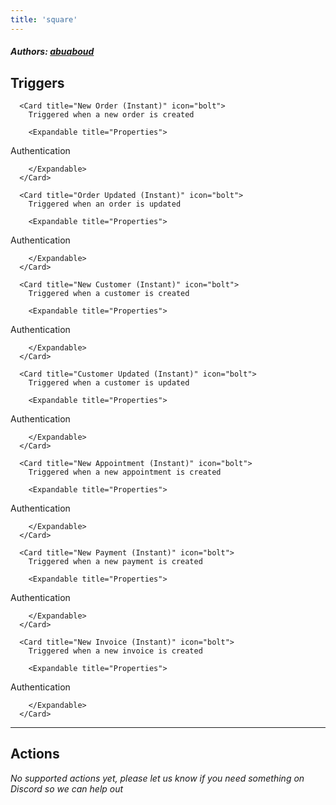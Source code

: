 ```yaml
---
title: 'square'
---
```


##### Authors: [abuaboud](https://github.com/abuaboud)


## Triggers


      <Card title="New Order (Instant)" icon="bolt">
        Triggered when a new order is created

        <Expandable title="Properties">
          
<ResponseField name="Authentication" required type="Oauth2">
Authentication
</ResponseField>
              
        </Expandable>
      </Card>
  
      <Card title="Order Updated (Instant)" icon="bolt">
        Triggered when an order is updated

        <Expandable title="Properties">
          
<ResponseField name="Authentication" required type="Oauth2">
Authentication
</ResponseField>
              
        </Expandable>
      </Card>
  
      <Card title="New Customer (Instant)" icon="bolt">
        Triggered when a customer is created

        <Expandable title="Properties">
          
<ResponseField name="Authentication" required type="Oauth2">
Authentication
</ResponseField>
              
        </Expandable>
      </Card>
  
      <Card title="Customer Updated (Instant)" icon="bolt">
        Triggered when a customer is updated

        <Expandable title="Properties">
          
<ResponseField name="Authentication" required type="Oauth2">
Authentication
</ResponseField>
              
        </Expandable>
      </Card>
  
      <Card title="New Appointment (Instant)" icon="bolt">
        Triggered when a new appointment is created

        <Expandable title="Properties">
          
<ResponseField name="Authentication" required type="Oauth2">
Authentication
</ResponseField>
              
        </Expandable>
      </Card>
  
      <Card title="New Payment (Instant)" icon="bolt">
        Triggered when a new payment is created

        <Expandable title="Properties">
          
<ResponseField name="Authentication" required type="Oauth2">
Authentication
</ResponseField>
              
        </Expandable>
      </Card>
  
      <Card title="New Invoice (Instant)" icon="bolt">
        Triggered when a new invoice is created

        <Expandable title="Properties">
          
<ResponseField name="Authentication" required type="Oauth2">
Authentication
</ResponseField>
              
        </Expandable>
      </Card>
  

---

## Actions

*No supported actions yet, please let us know if you need something on Discord so we can help out* 

